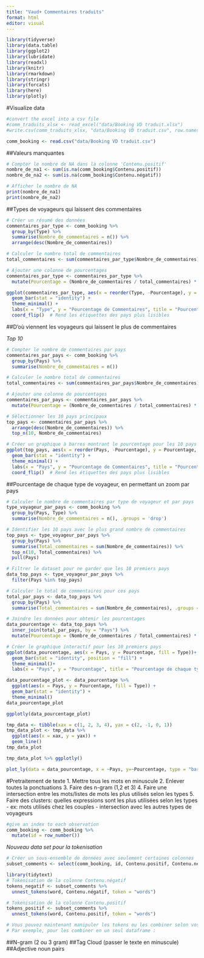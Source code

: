 ```yaml
---
title: "Vaud+ Commentaires traduits"
format: html
editor: visual
---
```


```r
library(tidyverse)
library(data.table)
library(ggplot2)
library(lubridate)
library(readxl)
library(knitr)
library(rmarkdown)
library(stringr)
library(forcats)
library(here)
library(plotly)
```

#Visualize data

```r
#convert the excel into a csv file
#comm_traduits_xlsx <- read_excel("data/Booking VD traduit.xlsx")
#write.csv(comm_traduits_xlsx, "data/Booking VD traduit.csv", row.names = FALSE)
```

```r
comm_booking <- read.csv("data/Booking VD traduit.csv")
```

##Valeurs manquantes
```r
# Compter le nombre de NA dans la colonne 'Contenu.positif'
nombre_de_na1 <- sum(is.na(comm_booking$Contenu.positif))
nombre_de_na2 <- sum(is.na(comm_booking$Contenu.négatif))

# Afficher le nombre de NA
print(nombre_de_na1)
print(nombre_de_na2)

```


##Types de voyageurs qui laissent des commentaires
```r
# Créer un résumé des données
commentaires_par_type <- comm_booking %>%
  group_by(Type) %>%
  summarise(Nombre_de_commentaires = n()) %>%
  arrange(desc(Nombre_de_commentaires))

# Calculer le nombre total de commentaires
total_commentaires <- sum(commentaires_par_type$Nombre_de_commentaires)

# Ajouter une colonne de pourcentages
commentaires_par_type <- commentaires_par_type %>%
  mutate(Pourcentage = (Nombre_de_commentaires / total_commentaires) * 100)

ggplot(commentaires_par_type, aes(x = reorder(Type, -Pourcentage), y = Pourcentage, fill = Type)) +
  geom_bar(stat = "identity") +
  theme_minimal() +
  labs(x = "Type", y = "Pourcentage de Commentaires", title = "Pourcentage de Commentaires par Type de voyageurs") +
  coord_flip()  # Rend les étiquettes des pays plus lisibles

```
##D'où viennent les voyageurs qui laissent le plus de commentaires

*Top 10*

```r

# Compter le nombre de commentaires par pays
commentaires_par_pays <- comm_booking %>%
  group_by(Pays) %>%
  summarise(Nombre_de_commentaires = n())

# Calculer le nombre total de commentaires
total_commentaires <- sum(commentaires_par_pays$Nombre_de_commentaires)

# Ajouter une colonne de pourcentages
commentaires_par_pays <- commentaires_par_pays %>%
  mutate(Pourcentage = (Nombre_de_commentaires / total_commentaires) * 100)

# Sélectionner les 10 pays principaux
top_pays <- commentaires_par_pays %>%
  arrange(desc(Nombre_de_commentaires)) %>%
  top_n(10, Nombre_de_commentaires)

# Créer un graphique à barres montrant le pourcentage pour les 10 pays principaux
ggplot(top_pays, aes(x = reorder(Pays, -Pourcentage), y = Pourcentage, fill = Pays)) +
  geom_bar(stat = "identity") +
  theme_minimal() +
  labs(x = "Pays", y = "Pourcentage de Commentaires", title = "Pourcentage de Commentaires par Pays pour les 10 Pays Principaux") +
  coord_flip()  # Rend les étiquettes des pays plus lisibles
```
##Pourcentage de chaque type de voyageur, en permettant un zoom par pays

```r
# Calculer le nombre de commentaires par type de voyageur et par pays
type_voyageur_par_pays <- comm_booking %>%
  group_by(Pays, Type) %>%
  summarise(Nombre_de_commentaires = n(), .groups = 'drop')

# Identifier les 10 pays avec le plus grand nombre de commentaires
top_pays <- type_voyageur_par_pays %>%
  group_by(Pays) %>%
  summarise(Total_commentaires = sum(Nombre_de_commentaires)) %>%
  top_n(10, Total_commentaires) %>%
  pull(Pays)

# Filtrer le dataset pour ne garder que les 10 premiers pays
data_top_pays <- type_voyageur_par_pays %>%
  filter(Pays %in% top_pays)

# Calculer le total de commentaires pour ces pays
total_par_pays <- data_top_pays %>%
  group_by(Pays) %>%
  summarise(Total_commentaires = sum(Nombre_de_commentaires), .groups = 'drop')

# Joindre les données pour obtenir les pourcentages
data_pourcentage <- data_top_pays %>%
  inner_join(total_par_pays, by = "Pays") %>%
  mutate(Pourcentage = (Nombre_de_commentaires / Total_commentaires) * 100)

# Créer le graphique interactif pour les 10 premiers pays
ggplot(data_pourcentage, aes(x = Pays, y = Pourcentage, fill = Type))+
  geom_bar(stat = "identity", position = "fill") +
  theme_minimal()+
  labs(x = "Pays", y = "Pourcentage", title = "Pourcentage de chaque type de voyageurs par pays") 


```
```r
data_pourcentage_plot <- data_pourcentage %>% 
  ggplot(aes(x = Pays, y = Pourcentage, fill = Type)) + 
  geom_bar(stat = "identity") +
  theme_minimal()
data_pourcentage_plot

ggplotly(data_pourcentage_plot)

tmp_data <- tibble(xax = c(1, 2, 3, 4), yax = c(2, -1, 0, 1))
tmp_data_plot <- tmp_data %>% 
  ggplot(aes(x = xax, y = yax)) + 
  geom_line()
tmp_data_plot

tmp_data_plot %>% ggplotly()

plot_ly(data = data_pourcentage, x = ~Pays, y=~Pourcentage, type = "bar", color = ~Type)
```

#Pretraitement de texte
1. Mettre tous les mots en minuscule
2. Enlever toutes la ponctuations
3. Faire des n-gram (1,2 et 3)
4. Faire une intersection entre les mots/listes de mots les plus utilisés selon les types
5. Faire des clusters: quelles expressions sont les plus utilisées selon les types
- ex: mots utilisés chez les couples - intersection avec les autres types de voyageurs
```r
#give an index to each observation
comm_booking <- comm_booking %>%
  mutate(id = row_number())
```

*Nouveau data set pour la tokenisation*
```r
# Créer un sous-ensemble de données avec seulement certaines colonnes
subset_comments <- select(comm_booking, id, Contenu.positif, Contenu.négatif)
```

```r
library(tidytext)
# Tokenisation de la colonne Contenu.négatif
tokens_negatif <- subset_comments %>%
  unnest_tokens(word, Contenu.négatif, token = "words")

# Tokenisation de la colonne Contenu.positif
tokens_positif <- subset_comments %>%
  unnest_tokens(word, Contenu.positif, token = "words")

# Vous pouvez maintenant manipuler les tokens ou les combiner selon vos besoins
# Par exemple, pour les combiner en un seul dataframe :

````

##N-gram (2 ou 3 gram)
##Tag Cloud (passer le texte en minuscule)
##Adjective noun pairs

